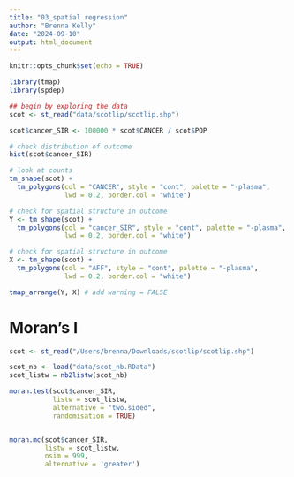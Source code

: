 ```yaml
---
title: "03_spatial regression"
author: "Brenna Kelly"
date: "2024-09-10"
output: html_document
---
```


```r
knitr::opts_chunk$set(echo = TRUE)
```


```r

library(tmap)
library(spdep)

```



```r
## begin by exploring the data
scot <- st_read("data/scotlip/scotlip.shp")

scot$cancer_SIR <- 100000 * scot$CANCER / scot$POP

# check distribution of outcome
hist(scot$cancer_SIR)

# look at counts
tm_shape(scot) +
  tm_polygons(col = "CANCER", style = "cont", palette = "-plasma", 
              lwd = 0.2, border.col = "white")

# check for spatial structure in outcome
Y <- tm_shape(scot) +
  tm_polygons(col = "cancer_SIR", style = "cont", palette = "-plasma", 
              lwd = 0.2, border.col = "white")

# check for spatial structure in outcome
X <- tm_shape(scot) +
  tm_polygons(col = "AFF", style = "cont", palette = "-plasma", 
              lwd = 0.2, border.col = "white")

tmap_arrange(Y, X) # add warning = FALSE

```



# Moran's I

```r

scot <- st_read("/Users/brenna/Downloads/scotlip/scotlip.shp")

scot_nb <- load("data/scot_nb.RData")
scot_listw = nb2listw(scot_nb)

moran.test(scot$cancer_SIR, 
           listw = scot_listw, 
           alternative = "two.sided", 
           randomisation = TRUE)


moran.mc(scot$cancer_SIR, 
         listw = scot_listw, 
         nsim = 999, 
         alternative = 'greater')


```


